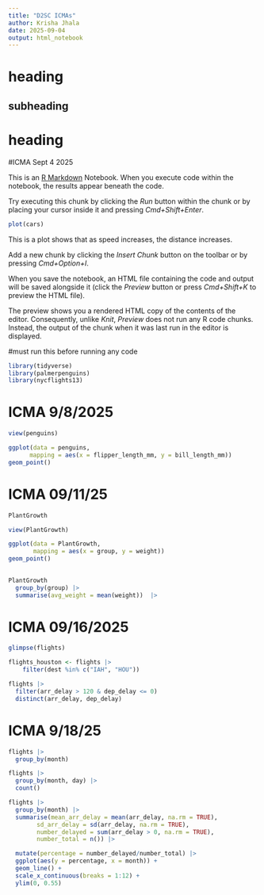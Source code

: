 ```yaml
---
title: "D2SC ICMAs"
author: Krisha Jhala 
date: 2025-09-04
output: html_notebook
---
```

# heading 

## subheading 

# heading 

#ICMA Sept 4 2025 

This is an [R Markdown](http://rmarkdown.rstudio.com) Notebook. When you execute code within the notebook, the results appear beneath the code. 

Try executing this chunk by clicking the *Run* button within the chunk or by placing your cursor inside it and pressing *Cmd+Shift+Enter*. 

```r
plot(cars)
```

This is a plot shows that as speed increases, the distance increases. 

Add a new chunk by clicking the *Insert Chunk* button on the toolbar or by pressing *Cmd+Option+I*.

When you save the notebook, an HTML file containing the code and output will be saved alongside it (click the *Preview* button or press *Cmd+Shift+K* to preview the HTML file). 

The preview shows you a rendered HTML copy of the contents of the editor. Consequently, unlike *Knit*, *Preview* does not run any R code chunks. Instead, the output of the chunk when it was last run in the editor is displayed.

#must run this before running any code 
```r
library(tidyverse)
library(palmerpenguins)
library(nycflights13)
```

# ICMA 9/8/2025
```r
view(penguins)
```

```r
ggplot(data = penguins, 
      mapping = aes(x = flipper_length_mm, y = bill_length_mm))
geom_point()
```

# ICMA 09/11/25
```r
PlantGrowth
```

```r
view(PlantGrowth)
```

```r
ggplot(data = PlantGrowth, 
       mapping = aes(x = group, y = weight))
geom_point()
  
```

```r
PlantGrowth
  group_by(group) |>
  summarise(avg_weight = mean(weight))  |>
```

# ICMA 09/16/2025 

```r
glimpse(flights)
```

```r
flights_houston <- flights |>
    filter(dest %in% c("IAH", "HOU"))
```

```r
flights |>
  filter(arr_delay > 120 & dep_delay <= 0)
  distinct(arr_delay, dep_delay)
```

# ICMA 9/18/25 

```r
flights |>
  group_by(month)
```

```r
flights |>
  group_by(month, day) |>
  count()
```

```r
flights |>
  group_by(month) |>
  summarise(mean_arr_delay = mean(arr_delay, na.rm = TRUE), 
        sd_arr_delay = sd(arr_delay, na.rm = TRUE), 
        number_delayed = sum(arr_delay > 0, na.rm = TRUE), 
        number_total = n()) |>

  mutate(percentage = number_delayed/number_total) |>
  ggplot(aes(y = percentage, x = month)) + 
  geom_line() + 
  scale_x_continuous(breaks = 1:12) + 
  ylim(0, 0.55)
```


